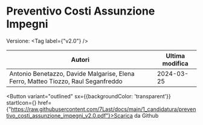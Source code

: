 

# Preventivo Costi Assunzione Impegni

Versione: <Tag label={"v2.0"} />



|                                      Autori                                     |Ultima modifica|
|---------------------------------------------------------------------------------|---------------|
|Antonio Benetazzo, Davide Malgarise, Elena Ferro, Matteo Tiozzo, Raul Seganfreddo|   2024-03-25  |

<Button variant="outlined" sx={{backgroundColor: 'transparent'}} startIcon={<GithubIcon />} href={"https://raw.githubusercontent.com/7Last/docs/main/1_candidatura/preventivo_costi_assunzione_impegni_v2.0.pdf"}>Scarica da Github</Button>